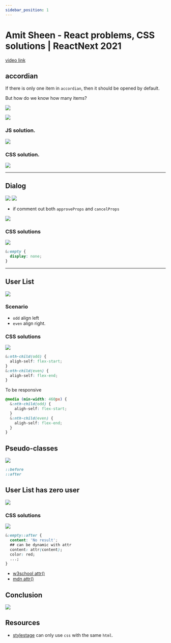 ```yaml
---
sidebar_position: 1
---
```


# Amit Sheen - React problems, CSS solutions | ReactNext 2021

[video link](https://www.youtube.com/watch?v=GW8sAZOUntg&list=PLMYVq3z1QxSq8U5MBE5XE3pcBQt75bZXk&index=20)

## accordian

If there is only one item in `accordian`, then it should be opened by default.

But how do we know how many items?

![](img/2022-08-05-13-42-55.png)

![](img/2022-08-05-13-45-02.png)

### JS solution.

![](img/2022-08-05-13-36-22.png)

### CSS solution.

![](img/2022-08-05-13-42-31.png)

---

## Dialog

![](img/2022-08-05-14-28-02.png)
![](img/2022-08-05-14-27-08.png)

- if comment out both `approveProps` and `cancelProps`

![](img/2022-08-05-14-29-33.png)

### CSS solutions

![](img/2022-08-05-14-30-45.png)

```css
&:empty {
  display: none;
}
```

---

## User List

![](img/2022-08-05-14-33-03.png)

### Scenario

- `odd` align left
- `even` align right.

### CSS solutions

![](img/2022-08-05-14-35-55.png)

```css
&:nth-child(odd) {
  aligh-self: flex-start;
}
&:nth-child(even) {
  aligh-self: flex-end;
}
```

To be responsive

```css
@media (min-width: 460px) {
  &:nth-child(odd) {
    aligh-self: flex-start;
  }
  &:nth-child(even) {
    aligh-self: flex-end;
  }
}
```

## Pseudo-classes

![](img/2022-08-05-14-41-26.png)

```css
::before
::after
```

## User List has zero user

![](img/2022-08-05-14-42-58.png)

### CSS solutions

![](img/2022-08-05-14-43-39.png)

```css
&:empty::after {
  content: 'No result';
  ## can be dynamic with attr
  content: attr(content);
  color: red;
  ...;
}
```

- [w3school attr()](https://www.w3schools.com/cssref/func_attr.asp)
- [mdn attr()](https://developer.mozilla.org/en-US/docs/Web/CSS/attr)

## Conclusion

![](img/2022-08-05-14-47-24.png)

## Resources

- [stylestage](https://stylestage.dev/)
  can only use `css` with the same `html`.
